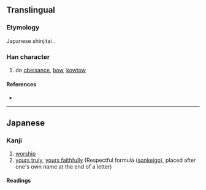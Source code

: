 {{also|拜}}
{{character info/new}}
==Translingual==
{{ja-forms|拝|[[拜]]|[[拜]]}}

===Etymology===
Japanese shinjitai {{Han simp|拜|f=手|t=扌}}.

===Han character===
{{Han char|rn=64|rad=手|as=05|sn=8|four=|canj=QMQJ|ids=⿰扌⿱一丰}}

# do [[obeisance]], [[bow]], [[kowtow]]

====References====
* {{Han ref|kx=0427.161|dkj=11969|dj=0776.010|hdz=31847.071|uh=62DD|ud=25309}}

----

==Japanese==
{{ja-kanji forms|拝|拜}}

===Kanji===
{{ja-kanji|grade=6|rs=手05|kyu=拜}}

# [[worship]]
#[[yours truly]], [[yours faithfully]] (​Respectful formula ([https://en.wikipedia.org/wiki/Honorific_speech_in_Japanese sonkeigo]), placed after one's own name at the end of a letter)

====Readings====
{{ja-readings
|goon=へ
|kanon=はい
|kun=おが-む
}}